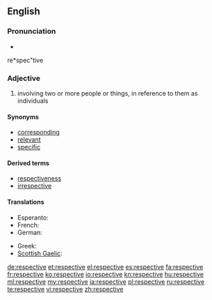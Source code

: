 ==English==

===Pronunciation===
* {{audio|En-us-respective.ogg|Audio (US)}}
re*spec"tive

===Adjective===
{{en-adj|-}}

# involving two or more people or things, in reference to them as individuals

====Synonyms====
* [[corresponding]]
* [[relevant]]
* [[specific]]

====Derived terms====
* [[respectiveness]]
* [[irrespective]]

====Translations====
{{trans-top|referencing two or more things as individuals}}
* Esperanto: {{t-|eo|respektiva|xs=Esperanto}}
* French: {{t+|fr|respectif}}
* German: {{t|de|jeweilig}}
{{trans-mid}}
* Greek: {{t|el|αντίστοιχος|tr=antístoixos|sc=Grek}}
* [[Scottish Gaelic]]: {{t|gd|air leth}}
{{trans-bottom}}

[[de:respective]]
[[et:respective]]
[[el:respective]]
[[es:respective]]
[[fa:respective]]
[[fr:respective]]
[[ko:respective]]
[[io:respective]]
[[kn:respective]]
[[hu:respective]]
[[ml:respective]]
[[my:respective]]
[[ja:respective]]
[[pl:respective]]
[[ru:respective]]
[[te:respective]]
[[vi:respective]]
[[zh:respective]]